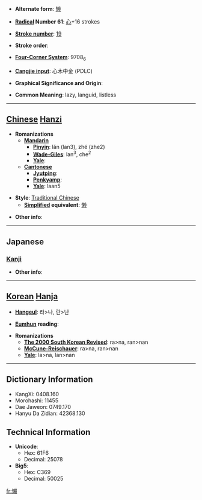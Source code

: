 * '''Alternate form''': [[懒]]

* '''[[Wiktionary:Chinese radical index| Radical]] Number 61''': [[Wiktionary:Chinese radical index 心|心]]+16 strokes

* '''[[Wiktionary:Chinese total strokes index|Stroke number]]''': [[Wiktionary:Chinese total strokes index 19|19]]

* '''Stroke order''': 

* '''[[Wiktionary:Chinese four corner index|Four-Corner System]]''': 9708<sub>6</sub>

* '''[[Wiktionary:Chinese Cangjie index|Cangjie input]]''': 心木中金 (PDLC)

* '''Graphical Significance and Origin''': 

* '''Common Meaning''': lazy, languid, listless

----

== [[Chinese]] [[Hanzi]] ==

* '''Romanizations'''
** '''[[Mandarin]]'''
*** '''[[Pinyin]]''': lǎn (lan3), zhé (zhe2)
*** '''[[Wade-Giles]]''': lan<sup>3</sup>, che<sup>2</sup>
*** '''[[Yale]]''': 
** '''[[Cantonese]]'''
*** '''[[Jyutping]]''':
*** '''[[Penkyamp]]''': 
*** '''[[Yale]]''': laan5

* '''Style''': [[Traditional Chinese]] 
** '''[[Simplified Chinese|Simplified]] equivalent''': [[懒]]

* '''Other info''': 

----

==Japanese==
===[[Kanji]]===
{{kanji|on readings=[[らん]] (ran), [[らい]] (rai)
|kun readings=[[おこたる]] (okotaru), [[ものうい]] (monoui)
}}

* '''Other info''':  

----

== [[Korean]] [[Hanja]] ==

* '''[[Hangeul]]''': 라>나, 란>난

* '''[[Eumhun]] reading''': 

* '''Romanizations'''
** '''[[The 2000 South Korean Revised Romanization|The 2000 South Korean Revised]]''': ra>na, ran>nan
** '''[[McCune-Reischauer]]''': ra>na, ran>nan
** '''[[Yale]]''': la>na, lan>nan

----

== Dictionary Information ==

* KangXi: 0408.160
* Morohashi: 11455
* Dae Jaweon: 0749.170
* Hanyu Da Zidian: 42368.130

== Technical Information ==

* '''Unicode''':
** Hex: 61F6
** Decimal: 25078
* '''Big5''':
** Hex: C369
** Decimal: 50025

[[fr:懶]]